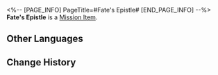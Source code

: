 <%-- [PAGE_INFO]
PageTitle=#Fate's Epistle#
[END_PAGE_INFO] --%>
{{Item Infobox
|id          = 140440
|image       = Item Fate's Epistle.png
|type        = Mission Item
|invCategory = Missions
|rarity      = 3
|effect      = 
|description = The parting gift from Black Swan.<br />A tiny card numbered 'Zero,' seemingly absent from the Black Swan's collection.<br />In the card's art, she casts her gaze into the mist of destiny.
}}
{{Description|''"If one day you have unfortunately sunk into the Memory Zone's deep seas without Memokeeper by yourself &mdash; it will guide you out on my behalf."''}}
'''Fate's Epistle''' is a [[Mission Item]].

==Other Languages==
{{Other Languages
|en   = Fate's Epistle
|zhs  = 命运之谕示
|zht  = 命運之諭示
|ja   = 運命の啓示
|ko   = 운명의 지시
|es   = Epístola del Destino
|fr   = Carte du destin
|ru   = Послание судьбы
|th   = คำแนะนำของโชคชะตา
|vi   = Thông Điệp Vận Mệnh
|de   = Schicksalsbrief
|id   = Petunjuk Takdir
|pt   = Epístola do Destino
}}

==Change History==
{{Change History|2.0}}